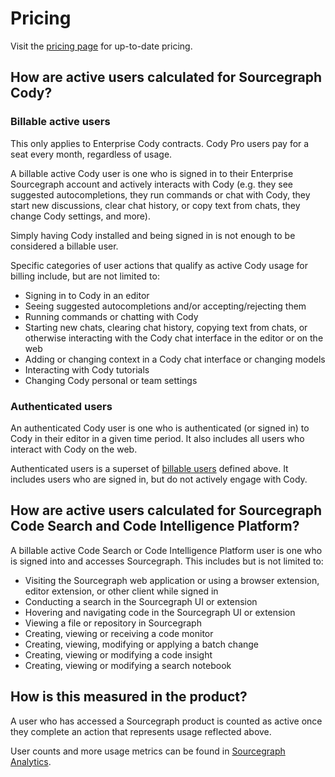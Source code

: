 # Pricing

<Callout type="note">Visit the [pricing page](https://about.sourcegraph.com/pricing) for up-to-date pricing.</Callout>

## How are active users calculated for **Sourcegraph Cody**?

### Billable active users

<Callout type="note">This only applies to Enterprise Cody contracts. Cody Pro users pay for a seat every month, regardless of usage.</Callout>

A billable active Cody user is one who is signed in to their Enterprise Sourcegraph account and actively
interacts with Cody (e.g. they see suggested autocompletions, they run commands or chat with
Cody, they start new discussions, clear chat history, or copy text from chats, they change Cody
settings, and more). 

Simply having Cody installed and being signed in is not enough to be considered a billable user.

Specific categories of user actions that qualify as active Cody usage for billing include, but are not limited to:

- Signing in to Cody in an editor
- Seeing suggested autocompletions and/or accepting/rejecting them
- Running commands or chatting with Cody
- Starting new chats, clearing chat history, copying text from chats, or otherwise interacting with the Cody chat interface in the editor or on the web
- Adding or changing context in a Cody chat interface or changing models
- Interacting with Cody tutorials
- Changing Cody personal or team settings

### Authenticated users

An authenticated Cody user is one who is authenticated (or signed in) to Cody in their editor in a given time period. It also includes all users who interact with Cody on the web. 

Authenticated users is a superset of [billable users](#billable-active-users) defined above. It includes users who are signed in, but do not actively engage with Cody.

## How are active users calculated for **Sourcegraph Code Search** and **Code Intelligence Platform**?

A billable active Code Search or Code Intelligence Platform user is one who is signed into and accesses Sourcegraph. This includes but is not limited to:

- Visiting the Sourcegraph web application or using a browser extension, editor extension, or other client while signed in
- Conducting a search in the Sourcegraph UI or extension
- Hovering and navigating code in the Sourcegraph UI or extension
- Viewing a file or repository in Sourcegraph
- Creating, viewing or receiving a code monitor
- Creating, viewing, modifying or applying a batch change
- Creating, viewing or modifying a code insight
- Creating, viewing or modifying a search notebook

## How is this measured in the product?

A user who has accessed a Sourcegraph product is counted as active once they complete an action that represents usage reflected above.

User counts and more usage metrics can be found in [Sourcegraph Analytics](../analytics).
